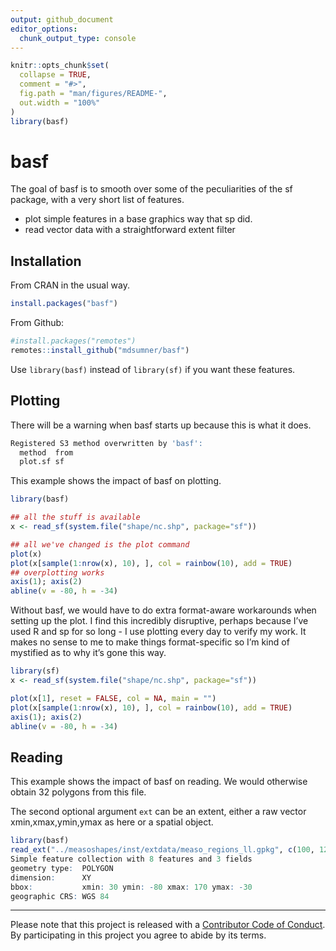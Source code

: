 ```yaml
---
output: github_document
editor_options: 
  chunk_output_type: console
---
```


<!-- README.md is generated from README.Rmd. Please edit that file -->

```r
knitr::opts_chunk$set(
  collapse = TRUE,
  comment = "#>",
  fig.path = "man/figures/README-",
  out.width = "100%"
)
library(basf)
```


# basf

The goal of basf is to smooth over some of the peculiarities of the sf package, with a very short list of features. 

- plot simple features in a base graphics way that sp did. 
- read vector data with a straightforward extent filter

## Installation

From CRAN in the usual way. 

```r
install.packages("basf")
```

From Github: 

```r
#install.packages("remotes")
remotes::install_github("mdsumner/basf")
```

Use `library(basf)` instead of `library(sf)` if you want these features. 

## Plotting 


There will be a warning when basf starts up because this is what it does. 

```R
Registered S3 method overwritten by 'basf':
  method  from
  plot.sf sf  
```

This example shows the impact of basf on plotting.

```r
library(basf)

## all the stuff is available
x <- read_sf(system.file("shape/nc.shp", package="sf"))

## all we've changed is the plot command
plot(x)
plot(x[sample(1:nrow(x), 10), ], col = rainbow(10), add = TRUE)
## overplotting works
axis(1); axis(2)
abline(v = -80, h = -34)
```

Without basf, we would have to do extra format-aware workarounds when setting up
the plot. I find this incredibly disruptive, perhaps because I've used R and sp
for so long - I use plotting every day to verify my work. It makes no sense to
me to make things format-specific so I'm kind of mystified as to why it's gone
this way.

```R
library(sf)
x <- read_sf(system.file("shape/nc.shp", package="sf"))

plot(x[1], reset = FALSE, col = NA, main = "")
plot(x[sample(1:nrow(x), 10), ], col = rainbow(10), add = TRUE)
axis(1); axis(2)
abline(v = -80, h = -34)
```

## Reading

This example shows the impact of basf on reading.  We would otherwise obtain 32 polygons from this file. 

The second optional argument `ext` can be an extent, either a raw vector xmin,xmax,ymin,ymax as here or a spatial object. 

```R
library(basf)
read_ext("../measoshapes/inst/extdata/measo_regions_ll.gpkg", c(100, 120, -80, -10))
Simple feature collection with 8 features and 3 fields
geometry type:  POLYGON
dimension:      XY
bbox:           xmin: 30 ymin: -80 xmax: 170 ymax: -30
geographic CRS: WGS 84
```

---

Please note that this project is released with a [Contributor Code of Conduct](https://github.com/mdsumner/basf/blob/master/CODE_OF_CONDUCT.md).
  By participating in this project you agree to abide by its terms.

